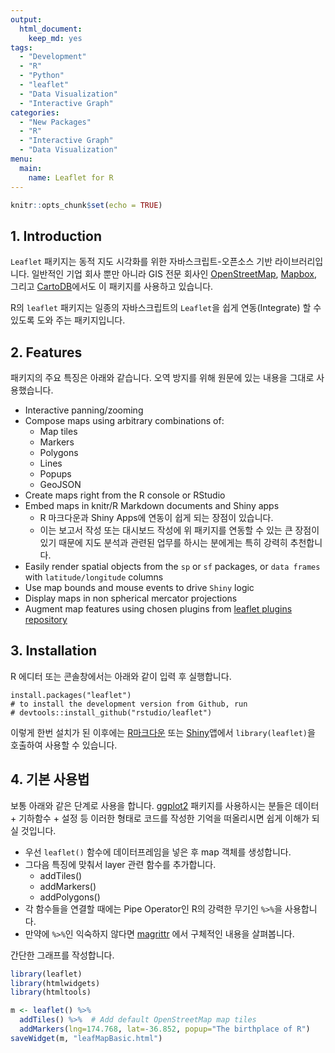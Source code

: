 ```yaml
---
output: 
  html_document: 
    keep_md: yes
tags:
  - "Development"
  - "R"
  - "Python"
  - "leaflet"
  - "Data Visualization"
  - "Interactive Graph"
categories:
  - "New Packages"
  - "R"
  - "Interactive Graph"
  - "Data Visualization"
menu: 
  main:
    name: Leaflet for R
---
```


```r
knitr::opts_chunk$set(echo = TRUE)
```

## 1. Introduction

`Leaflet` 패키지는 동적 지도 시각화를 위한 자바스크립트-오픈소스 기반 라이브러리입니다. 일반적인 기업 회사 뿐만 아니라 GIS 전문 회사인 [OpenStreetMap](http://www.openstreetmap.org/), [Mapbox](http://www.mapbox.com/), 그리고 [CartoDB](http://cartodb.com/)에서도 이 패키지를 사용하고 있습니다. 

R의 `leaflet` 패키지는 일종의 자바스크립트의 `Leaflet`을 쉽게 연동(Integrate) 할 수 있도록 도와 주는 패키지입니다. 

## 2. Features 

패키지의 주요 특징은 아래와 같습니다. 오역 방지를 위해 원문에 있는 내용을 그대로 사용했습니다. 

- Interactive panning/zooming
- Compose maps using arbitrary combinations of:
  + Map tiles
  + Markers
  + Polygons
  + Lines
  + Popups
  + GeoJSON
- Create maps right from the R console or RStudio
- Embed maps in knitr/R Markdown documents and Shiny apps
  + R 마크다운과 Shiny Apps에 연동이 쉽게 되는 장점이 있습니다. 
  + 이는 보고서 작성 또는 대시보드 작성에 위 패키지를 연동할 수 있는 큰 장점이 있기 때문에 지도 분석과 관련된 업무를 하시는 분에게는 특히 강력히 추천합니다. 

- Easily render spatial objects from the `sp` or `sf` packages, or `data frames` with `latitude/longitude` columns
- Use map bounds and mouse events to drive `Shiny` logic
- Display maps in non spherical mercator projections
- Augment map features using chosen plugins from [leaflet plugins repository](http://leafletjs.com/plugins)

## 3. Installation

R 에디터 또는 콘솔창에서는 아래와 같이 입력 후 실행합니다.

```
install.packages("leaflet")
# to install the development version from Github, run
# devtools::install_github("rstudio/leaflet")
```

이렇게 한번 설치가 된 이후에는 [R마크다운](http://rmarkdown.rstudio.com/) 또는 [Shiny](http://shiny.rstudio.com/)앱에서 `library(leaflet)`을 호출하여 사용할 수 있습니다. 

## 4. 기본 사용법

보통 아래와 같은 단계로 사용을 합니다. [ggplot2](https://ggplot2.tidyverse.org/) 패키지를 사용하시는 분들은 데이터 + 기하함수 + 설정 등 이러한 형태로 코드를 작성한 기억을 떠올리시면 쉽게 이해가 되실 것입니다. 

- 우선 `leaflet()` 함수에 데이터프레임을 넣은 후 map 객체를 생성합니다. 
- 그다음 특징에 맞춰서 layer 관련 함수를 추가합니다. 
  + addTiles()
  + addMarkers()
  + addPolygons()
- 각 함수들을 연결할 때에는 Pipe Operator인 R의 강력한 무기인 `%>%`을 사용합니다. 
- 만약에 `%>%`인 익숙하지 않다면 [magrittr](https://github.com/smbache/magrittr) 에서 구체적인 내용을 살펴봅니다. 

간단한 그래프를 작성합니다. 
```r
library(leaflet)
library(htmlwidgets)
library(htmltools)

m <- leaflet() %>%
  addTiles() %>%  # Add default OpenStreetMap map tiles
  addMarkers(lng=174.768, lat=-36.852, popup="The birthplace of R")
saveWidget(m, "leafMapBasic.html")
```





